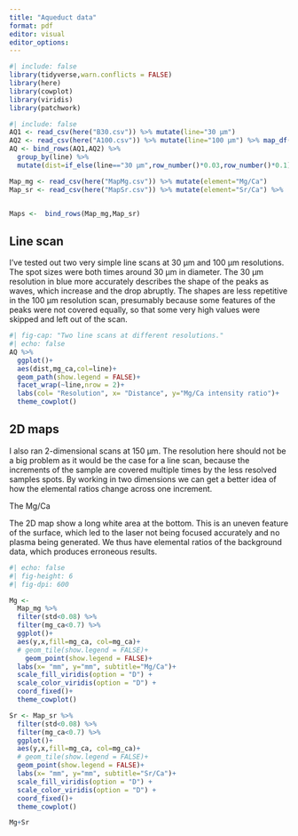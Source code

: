 ```yaml
---
title: "Aqueduct data"
format: pdf
editor: visual
editor_options: 
---
```


```r
#| include: false
library(tidyverse,warn.conflicts = FALSE)
library(here)
library(cowplot)
library(viridis)
library(patchwork)
```

```r
#| include: false
AQ1 <- read_csv(here("B30.csv")) %>% mutate(line="30 μm")
AQ2 <- read_csv(here("A100.csv")) %>% mutate(line="100 μm") %>% map_df(rev)
AQ <- bind_rows(AQ1,AQ2) %>% 
  group_by(line) %>% 
  mutate(dist=if_else(line=="30 μm",row_number()*0.03,row_number()*0.1))

Map_mg <- read_csv(here("MapMg.csv")) %>% mutate(element="Mg/Ca")
Map_sr <- read_csv(here("MapSr.csv")) %>% mutate(element="Sr/Ca") %>%   filter(mg_ca<0.25)


Maps <-  bind_rows(Map_mg,Map_sr)
```

## Line scan

I've tested out two very simple line scans at 30 µm and 100 µm resolutions. The spot sizes were both times around 30 µm in diameter. The 30 µm resolution in blue more accurately describes the shape of the peaks as waves, which increase and the drop abruptly. The shapes are less repetitive in the 100 µm resolution scan, presumably because some features of the peaks were not covered equally, so that some very high values were skipped and left out of the scan.

```r
#| fig-cap: "Two line scans at different resolutions."
#| echo: false
AQ %>% 
  ggplot()+
  aes(dist,mg_ca,col=line)+
  geom_path(show.legend = FALSE)+
  facet_wrap(~line,nrow = 2)+
  labs(col= "Resolution", x= "Distance", y="Mg/Ca intensity ratio")+
  theme_cowplot()


```

## 2D maps

I also ran 2-dimensional scans at 150 µm. The resolution here should not be a big problem as it would be the case for a line scan, because the increments of the sample are covered multiple times by the less resolved samples spots. By working in two dimensions we can get a better idea of how the elemental ratios change across one increment.

The Mg/Ca

The 2D map show a long white area at the bottom. This is an uneven feature of the surface, which led to the laser not being focused accurately and no plasma being generated. We thus have elemental ratios of the background data, which produces erroneous results.

```r
#| echo: false
#| fig-height: 6
#| fig-dpi: 600

Mg <-
  Map_mg %>% 
  filter(std<0.08) %>%
  filter(mg_ca<0.7) %>% 
  ggplot()+
  aes(y,x,fill=mg_ca, col=mg_ca)+
  # geom_tile(show.legend = FALSE)+
    geom_point(show.legend = FALSE)+
  labs(x= "mm", y="mm", subtitle="Mg/Ca")+
  scale_fill_viridis(option = "D") +
  scale_color_viridis(option = "D") +
  coord_fixed()+
  theme_cowplot()

Sr <- Map_sr %>% 
  filter(std<0.08) %>% 
  filter(mg_ca<0.7) %>% 
  ggplot()+
  aes(y,x,fill=mg_ca, col=mg_ca)+
  # geom_tile(show.legend = FALSE)+
  geom_point(show.legend = FALSE)+
  labs(x= "mm", y="mm", subtitle="Sr/Ca")+
  scale_fill_viridis(option = "D") +
  scale_color_viridis(option = "D") +
  coord_fixed()+
  theme_cowplot()

Mg+Sr

```
